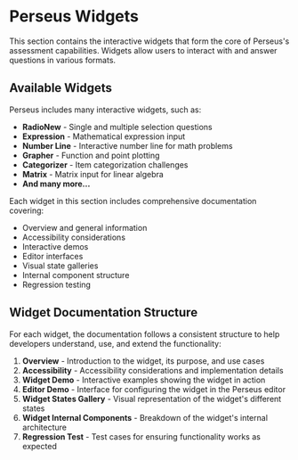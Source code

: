 
<Meta title="Perseus/Widgets/Overview" />

# Perseus Widgets

This section contains the interactive widgets that form the core of Perseus's assessment capabilities. Widgets allow users to interact with and answer questions in various formats.

## Available Widgets

Perseus includes many interactive widgets, such as:

- **RadioNew** - Single and multiple selection questions
- **Expression** - Mathematical expression input
- **Number Line** - Interactive number line for math problems
- **Grapher** - Function and point plotting
- **Categorizer** - Item categorization challenges
- **Matrix** - Matrix input for linear algebra
- **And many more...**

Each widget in this section includes comprehensive documentation covering:
- Overview and general information
- Accessibility considerations
- Interactive demos
- Editor interfaces
- Visual state galleries
- Internal component structure
- Regression testing

## Widget Documentation Structure

For each widget, the documentation follows a consistent structure to help developers understand, use, and extend the functionality:

1. **Overview** - Introduction to the widget, its purpose, and use cases
2. **Accessibility** - Accessibility considerations and implementation details
3. **Widget Demo** - Interactive examples showing the widget in action
4. **Editor Demo** - Interface for configuring the widget in the Perseus editor
5. **Widget States Gallery** - Visual representation of the widget's different states
6. **Widget Internal Components** - Breakdown of the widget's internal architecture
7. **Regression Test** - Test cases for ensuring functionality works as expected
